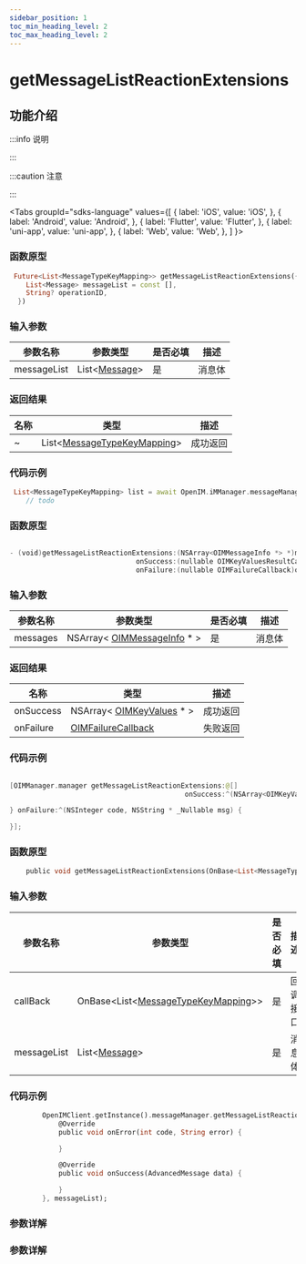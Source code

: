 ```yaml
---
sidebar_position: 1
toc_min_heading_level: 2
toc_max_heading_level: 2
---
```


# getMessageListReactionExtensions

## 功能介绍

:::info 说明

:::

:::caution 注意

:::

<Tabs
groupId="sdks-language"
values={[
{ label: 'iOS', value: 'iOS', },
{ label: 'Android', value: 'Android', },
{ label: 'Flutter', value: 'Flutter', },
{ label: 'uni-app', value: 'uni-app', },
{ label: 'Web', value: 'Web', },
]
}>

<TabItem value="Flutter">

### 函数原型

```dart showLineNumbers
 Future<List<MessageTypeKeyMapping>> getMessageListReactionExtensions({
    List<Message> messageList = const [],
    String? operationID,
  })
```

### 输入参数

| 参数名称 | 参数类型                                                                | 是否必填 | 描述   |
| -------- | ----------------------------------------------------------------------- | -------- | ------ |
| messageList | List<[Message](docs/sdks/Class/Message/MessageInfo.mdx)> | 是       | 消息体 |

### 返回结果

| 名称      | 类型                                                                | 描述     |
| --------- | ------------------------------------------------------------------- | -------- |
| ~ | List<[MessageTypeKeyMapping](docs/sdks/Class/Message/KeyValues.mdx)> | 成功返回 |

### 代码示例

```dart showLineNumbers
 List<MessageTypeKeyMapping> list = await OpenIM.iMManager.messageManager.getMessageListReactionExtensions();
    // todo
```

</TabItem>

<TabItem value="iOS">

### 函数原型

```swift showLineNumbers

- (void)getMessageListReactionExtensions:(NSArray<OIMMessageInfo *> *)messages
                               onSuccess:(nullable OIMKeyValuesResultCallback)onSuccess
                               onFailure:(nullable OIMFailureCallback)onFailure;

```

### 输入参数

| 参数名称 | 参数类型                                                                | 是否必填 | 描述   |
| -------- | ----------------------------------------------------------------------- | -------- | ------ |
| messages | NSArray< [OIMMessageInfo](docs/sdks/Class/Message/MessageInfo.mdx) \* > | 是       | 消息体 |

### 返回结果

| 名称      | 类型                                                                | 描述     |
| --------- | ------------------------------------------------------------------- | -------- |
| onSuccess | NSArray< [OIMKeyValues](docs/sdks/Class/Message/KeyValues.mdx) \* > | 成功返回 |
| onFailure | [OIMFailureCallback](docs/sdks/Callback/onError.mdx)                | 失败返回 |

### 代码示例

```swift showLineNumbers

[OIMManager.manager getMessageListReactionExtensions:@[]
                                           onSuccess:^(NSArray<OIMKeyValues *> * _Nullable result) {

} onFailure:^(NSInteger code, NSString * _Nullable msg) {

}];

```

</TabItem>

<TabItem value="Android">

### 函数原型

```dart showLineNumbers
    public void getMessageListReactionExtensions(OnBase<List<MessageTypeKeyMapping>> base, List<Message> messageList)
```

### 输入参数

| 参数名称 | 参数类型                                                                | 是否必填 | 描述   |
| -------- | ----------------------------------------------------------------------- | -------- | ------ |
| callBack | OnBase<List<[MessageTypeKeyMapping](docs/sdks/Class/Message/KeyValues.mdx)>>  | 是       | 回调接口 |
| messageList | List<[Message](docs/sdks/Class/Message/MessageInfo.mdx)> | 是       | 消息体 |


### 代码示例

```dart showLineNumbers
        OpenIMClient.getInstance().messageManager.getMessageListReactionExtensions(new OnBase<AdvancedMessage>() {
            @Override
            public void onError(int code, String error) {

            }

            @Override
            public void onSuccess(AdvancedMessage data) {

            }
        }, messageList);
```

</TabItem>

<TabItem value="Web">

### 参数详解

</TabItem>

<TabItem value="uni-app">

### 参数详解

</TabItem>

</Tabs>
